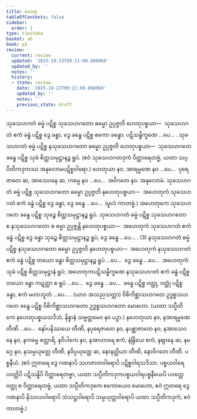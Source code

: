 ```yaml
---
title: ဟေတု
tableOfContents: false
sidebar:
  order: 1
type: tipitaka
basket: ab
book: p2
review:
  current: review
  updated: '2025-10-23T09:21:09.898968'
  updated_by: ''
  notes: ''
  history:
  - state: review
    date: '2025-10-23T09:21:09.898968'
    updated_by: ''
    notes: ''
    previous_state: draft
---
```



<ReviewStatus review={frontmatter.review} showDetails={true} />

<HypothesisAnnotation frontmatter={frontmatter} />

<DynamicBreadcrumb />

<Division number="168" book="p2" e="ch" v="38" p="433">

<Paragraph number="4440" book="p2">
သုခသဟဂတံ ဓမ္မံ ပဋိစ္စ သုခသဟဂတော ဓမ္မော ဥပ္ပဇ္ဇတိ ဟေတုပစ္စယာ—  သုခသဟဂတံ ဧကံ ခန္ဓံ ပဋိစ္စ ဒွေ ခန္ဓာ, ဒွေ ခန္ဓေ ပဋိစ္စ ဧကော ခန္ဓော; ပဋိသန္ဓိက္ခဏေ …ပေ… . သုခသဟဂတံ ဓမ္မံ ပဋိစ္စ နသုခသဟဂတော ဓမ္မော ဥပ္ပဇ္ဇတိ ဟေတုပစ္စယာ—  သုခသဟဂတေ ခန္ဓေ ပဋိစ္စ သုခံ စိတ္တသမုဋ္ဌာနဉ္စ ရူပံ. (ဧဝံ သုခသဟဂတဒုကံ ဝိတ္ထာရေတဗ္ဗံ, ယထာ သပ္ပီတိကဒုကဿ အနုလောမပဋိစ္စဝါရော.)
</Paragraph>

<Paragraph number="4441" book="p2">
ဟေတုယာ နဝ, အာရမ္မဏေ နဝ …ပေ…  ပုရေဇာတေ ဆ, အာသေဝနေ ဆ, ကမ္မေ နဝ …ပေ…  အဝိဂတေ နဝ.

</Paragraph>
</Division>

<Paragraph number="4442" type="center" book="p2">
အနုလောမံ.


</Paragraph>

<Division number="169" book="p2" e="ch" v="38" p="433">

<Paragraph number="4443" book="p2">
သုခသဟဂတံ ဓမ္မံ ပဋိစ္စ သုခသဟဂတော ဓမ္မော ဥပ္ပဇ္ဇတိ နဟေတုပစ္စယာ—  အဟေတုကံ သုခသဟဂတံ ဧကံ ခန္ဓံ ပဋိစ္စ ဒွေ ခန္ဓာ, ဒွေ ခန္ဓေ …ပေ…  (မူလံ ကာတဗ္ဗံ.) အဟေတုကေ သုခသဟဂတေ ခန္ဓေ ပဋိစ္စ သုခဉ္စ စိတ္တသမုဋ္ဌာနဉ္စ ရူပံ. သုခသဟဂတံ ဓမ္မံ ပဋိစ္စ သုခသဟဂတော စ နသုခသဟဂတော စ ဓမ္မာ ဥပ္ပဇ္ဇန္တိ နဟေတုပစ္စယာ—  အဟေတုကံ သုခသဟဂတံ ဧကံ ခန္ဓံ ပဋိစ္စ ဒွေ ခန္ဓာ သုခဉ္စ စိတ္တသမုဋ္ဌာနဉ္စ ရူပံ, ဒွေ ခန္ဓေ …ပေ… . (3)
</Paragraph>

<Paragraph number="4444" book="p2">
နသုခသဟဂတံ ဓမ္မံ ပဋိစ္စ နသုခသဟဂတော ဓမ္မော ဥပ္ပဇ္ဇတိ နဟေတုပစ္စယာ—  အဟေတုကံ နသုခသဟဂတံ ဧကံ ခန္ဓံ ပဋိစ္စ တယော ခန္ဓာ စိတ္တသမုဋ္ဌာနဉ္စ ရူပံ …ပေ…  ဒွေ ခန္ဓေ …ပေ…  အဟေတုကံ သုခံ ပဋိစ္စ စိတ္တသမုဋ္ဌာနံ ရူပံ; အဟေတုကပဋိသန္ဓိက္ခဏေ နသုခသဟဂတံ ဧကံ ခန္ဓံ ပဋိစ္စ တယော ခန္ဓာ ကဋတ္တာ စ ရူပံ …ပေ…  ဒွေ ခန္ဓေ …ပေ…  ခန္ဓေ ပဋိစ္စ ဝတ္ထု, ဝတ္ထုံ ပဋိစ္စ ခန္ဓာ, ဧကံ မဟာဘူတံ …ပေ… . (ယာဝ အသညသတ္တာ) ဝိစိကိစ္ဆာသဟဂတေ ဥဒ္ဓစ္စသဟဂတေ ခန္ဓေ ပဋိစ္စ ဝိစိကိစ္ဆာသဟဂတော ဥဒ္ဓစ္စသဟဂတော မောဟော. (ယထာ သပ္ပီတိကေ နဟေတုပစ္စယသဒိသံ, နိန္နာနံ သဗ္ဗတ္ထမေဝ နဝ ပဉှာ.)
</Paragraph>

<Paragraph number="4445" book="p2">
နဟေတုယာ နဝ, နအာရမ္မဏေ တီဏိ …ပေ…  နော်ပနိဿယေ တီဏိ, နပုရေဇာတေ နဝ, နပစ္ဆာဇာတေ နဝ, နအာသေဝနေ နဝ, နကမ္မေ စတ္တာရိ, နဝိပါကေ နဝ, နအာဟာရေ ဧကံ, နဲန္ဒြိယေ ဧကံ, နဈာနေ ဆ, နမဂ္ဂေ နဝ, နသမ္ပယုတ္တေ တီဏိ, နဝိပ္ပယုတ္တေ ဆ, နောနတ္ထိယာ တီဏိ, နောဝိဂတေ တီဏိ.

</Paragraph>
</Division>

<Paragraph number="4446" type="center" book="p2">
ပစ္စနီယံ.


</Paragraph>

<Paragraph number="4447" book="p2">
(ဧဝံ ဣတရေ ဒွေ ဂဏနာပိ သဟဇာတဝါရောပိ ပဋိစ္စဝါရသဒိသာ. ပစ္စယဝါရေ ပဝတ္တိပိ ပဋိသန္ဓိပိ ဝိတ္ထာရေတဗ္ဗာ, ယထာ သပ္ပီတိကဒုကပစ္စယဝါရပစ္စနီယေပိ ပဝတ္တေ ဝတ္ထု စ ဝိတ္ထာရေတဗ္ဗံ, ယထာ သပ္ပီတိကဒုကေ ဧကောယေဝ မောဟော, ဧဝံ ဣတရေ ဒွေ ဂဏနာပိ နိဿယဝါရောပိ သံသဋ္ဌဝါရောပိ သမ္ပယုတ္တဝါရောပိ ယထာ သပ္ပီတိကဒုကံ, ဧဝံ ကာတဗ္ဗံ.)
</Paragraph>